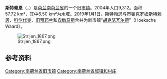 {{Unreferenced|time=2018-08-23T13:25:35+00:00}}
{{noteTA|G1=荷兰地名}}
{{Infobox settlement
<!-- See Template:Infobox settlement for additional fields and descriptions -->
<!-- Name and transliteration -->
| name                    = 斯特赖恩
| native_name             = Strijen
| settlement_type         = 旧[[市镇_(荷兰)|市镇]]
<!-- Images, nickname, motto -->
| image_skyline           = Strijen Watertoren 3628.JPG
| image_alt               = 
| image_caption           = 斯特赖恩的水塔
| image_flag              = Flag of Strijen.svg
| flag_size               = 100x67px
| flag_alt                = 
| image_shield            = Coat of arms of Strijen.svg
| shield_size             = 100x80px
| shield_alt              = 
<!-- Maps, coordinates -->
| image_map               = Map - NL - Municipality code 0617 (2009).svg
| map_alt                 = Highlighted position of Strijen in a municipal map of South Holland
| map_caption             = 斯特赖恩在南荷兰省的位置
| coordinates             = {{coord|51|45|N|4|33|E|region:NL|display=inline,title}}
| coordinates_footnotes   = 
| subdivision_type        = [[世界政區索引|国家]]
| subdivision_name        = {{NL}}
| subdivision_type1       = [[荷蘭省份|省份]]
| subdivision_name1       = [[南荷兰省|南荷兰省]]
| subdivision_type2       = [[市镇_(荷兰)|市镇]]
| subdivision_name2       = [[胡克瑟瓦尔德|胡克瑟瓦尔德]]
| extinct_title           = 合并
| extinct_date            = 2019年
<!-- Geographic information -->
| unit_pref               = Metric
<!-- ALL fields with measurements have automatic unit conversion -->
<!-- for references: use <ref> tags -->
| area_footnotes          = <ref>{{Dutch municipality total area|dataref}}</ref>
<!-- square kilometers -->
| area_total_km2          = {{Dutch municipality total area|Strijen}}
| area_land_km2           = {{Dutch municipality land area|Strijen}}
| area_water_km2          = {{Dutch municipality water area|Strijen}}
| elevation_footnotes     = <ref name="AHN">{{cite web
 |url = http://www.ahn.nl/postcodetool
 |title = Postcodetool for 3291AK
 |trans-title = 
 |language = nl
 |author = <!--Staff writer(s); no by-line.-->
 |date = 
 |work = Actueel Hoogtebestand Nederland
 |publisher = Het Waterschapshuis
 |accessdate = 24 August 2013
 |archive-date = 2018-12-25
 |archive-url = https://web.archive.org/web/20181225023229/http://www.ahn.nl/postcodetool%0A
 |dead-url = no
 }}</ref>
| elevation_m             = 0
| elevation_max_footnotes = <!-- for references: use <ref> tags -->
| elevation_max_m         =
| elevation_min_footnotes = <!-- for references: use <ref> tags -->
| elevation_min_m         =
<!-- Population, demographics -->
| population_footnotes    = <ref>{{Dutch municipality population|dataref}}</ref>
| population_total        = {{Dutch municipality population|Strijen}}
| population_as_of        = {{MONTHNAME|{{Dutch municipality population|popbasemonth}}}} {{Dutch municipality population|popbaseyear}}
| population_density_km2  = {{Dutch municipality population density|Strijen}} <!-- For automatic calculation: auto-->
| population_demonym      = Strijenaar
<!-- Other information -->
| timezone1               = [[欧洲中部时间|CET]]
| utc_offset1             = +1
| timezone1_DST           = [[欧洲中部夏令时间|CEST]]
| utc_offset1_DST         = +2
| postal_code_type        = 邮政编码
| postal_code             = 3290–3293
| area_code_type          = 电话区号
| area_code               = 078
| website                 = {{URL|1=http://www.strijen.nl}}
| footnotes               =
}}

'''斯特赖恩'''（{{lang-nl|Strijen}}，{{IPA-nl|ˈstrɛi̯ən|lang|Nl-Strijen.ogg}}）是[[荷兰|荷兰]][[南荷兰省|南荷兰省]]的一个旧[[市镇_(荷兰)|市镇]]。2004年人口9,312。面积57.72 km²，其中6.50 km²为水域。2019年1月1日，斯特赖恩与市镇[[克罗姆斯特赖恩|克罗姆斯特赖恩]]、[[科伦代克|科伦代克]]、[[旧拜耶兰|旧拜耶兰]]和[[宾嫩马斯|宾嫩马斯]]合并为新市镇“[[胡克瑟瓦尔德|胡克瑟瓦尔德]]”（Hoeksche Waard）。

[[Image:Strijen_1867.png|thumb]]

== 参考资料 ==
{{Reflist}}

[[Category:南荷兰省旧市镇|Category:南荷兰省旧市镇]]
[[Category:南荷兰省城镇和村庄|Category:南荷兰省城镇和村庄]]